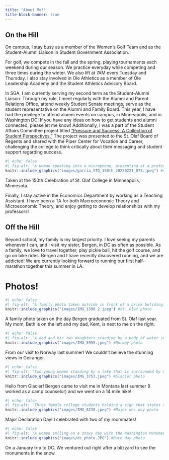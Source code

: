 ```yaml
---
title: "About Me!"
title-block-banner: true
---
```


## On the Hill

On campus, I stay busy as a member of the Women's Golf Team and as the Student-Alumni Liaison in Student Government Association. 

For golf, we compete in the fall and the spring, playing tournaments each weekend during our season. We practice everyday while competing and three times during the winter. We also lift at 7AM every Tuesday and Thursday. I also stay involved in Ole Athletics as a member of Ole Leadership Academy and the Student Athletics Advisory Board.

In SGA, I am currently serving my second term as the Student-Alumni Liaison. Through my role, I meet regularly with the Alumni and Parent Relations Office, attend weekly Student Senate meetings, serve as the student representative on the Alumni and Family Board. 
This year, I have had the privilege to attend alumni events on campus, in Minneapolis, and in Washington DC! If you have any ideas on how to get students and alumni connected, please let me know!
Additionally, I was a part of the Student Affairs Committee project titled ["Pressure and Success: A Collection of Student Perspectives."](https://www.canva.com/design/DAGkkd0OGTo/PWSzMa-1kIboPnUg-PxRSg/view?utm_content=DAGkkd0OGTo&utm_campaign=designshare&utm_medium=link2&utm_source=uniquelinks&utlId=h64222222f9#1) The project was presented to the St. Olaf Board of Regents and shared with the Piper Center for Vocation and Career, challenging the college to think critically about their messaging and student support regarding success. 

:::{.column-margin}
```r
#| echo: false
#| fig-alt: "A woman speaking into a microphone, presenting at a professional event."
knitr::include_graphics("images/garcia_STO_150th_20250221_073.jpeg") #speaking photo
```
::: {.center-text .extra-small-text .dark-gray-text .topbr}
Taken at the 150th Celebration of St. Olaf College in Minneapolis, Minnesota.  
:::
:::


Finally, I stay active in the Economics Department by working as a Teaching Assistant. I have been a TA for both Macroeconomic Theory and Microeconomic Theory, and enjoy getting to develop relationships with my professors!

## Off the Hill

Beyond school, my family is my largest priority. I love seeing my parents whenever I can, and I visit my sister, Bergen, in DC as often as possible. As a family, we love to travel together, play pickle ball, hit the golf course, and go on bike rides. Bergen and I have recently discovered running, and we are addicted! We are currently looking forward to running our first half-marathon together this summer in LA. 

# Photos!

```r
#| echo: false
#| fig-alt: "A family photo taken outside in front of a brick buliding."
knitr::include_graphics("images/IMG_1590 2.jpeg") #St. Olaf photo
```
::: {.center-text .extra-small-text .dark-gray-text .topbr}
A family photo taken on the day Bergen graduated from St. Olaf last year. My mom, Beth is on the left and my dad, Kent, is next to me on the right. 
:::

```r
#| echo: false
#| fig-alt: "A dad and his two daughters standing by a body of water surrounded by a fjord."
knitr::include_graphics("images/IMG_5955.jpeg") #Norway photo
```
::: {.center-text .extra-small-text .dark-gray-text .topbr}
From our visit to Norway last summer! We couldn't believe the stunning views in Geiranger.
:::

```r
#| echo: false
#| fig-alt: "Two young women standing by a lake that is surrounded by mountains, smiling and waving."
knitr::include_graphics("images/IMG_3753.jpeg") #Glacier photo
```
::: {.center-text .extra-small-text .dark-gray-text .topbr}
Hello from Glacier! Bergen came to visit me in Montana last summer (I worked as a camp counselor) and we went on a 14 mile hike!
:::

```r
#| echo: false
#| fig-alt: "Three female college students holding a sign that states their majors, standing in front of a branded backdrop."
knitr::include_graphics("images/IMG_8238.jpeg") #Major dec day photo
```
::: {.center-text .extra-small-text .dark-gray-text .topbr}
Major Declaration Day! I celebrated with two of my roommates!
:::

```r
#| echo: false
#| fig-alt: "A women smiling on a snowy day with the Washington Monument in the background."
knitr::include_graphics("images/dc_photo.JPG") #Race day photo
```
::: {.center-text .extra-small-text .dark-gray-text .topbr}
On a January trip to DC. We ventured out right after a blizzard to see the monuments in the snow.
:::
